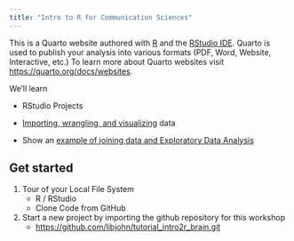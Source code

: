 ```yaml
---
title: "Intro to R for Communication Sciences"
---
```


This is a Quarto website authored with [R](https://www.r-project.org/) and the [RStudio IDE](https://posit.co/products/open-source/rstudio/). Quarto is used to publish your analysis into various formats (PDF, Word, Website, Interactive, etc.) To learn more about Quarto websites visit <https://quarto.org/docs/websites>.

We'll learn

-   RStudio Projects

-   [Importing, wrangling, and visualizing](import.qmd) data

-   Show an [example of joining data and Exploratory Data Analysis](tidy_tuesday_itra.qmd)

## Get started

1.  Tour of your Local File System
    -   R / RStudio
    -   Clone Code from GitHub
2.  Start a new project by importing the github repository for this workshop
    -   <https://github.com/libjohn/tutorial_intro2r_brain.git>
